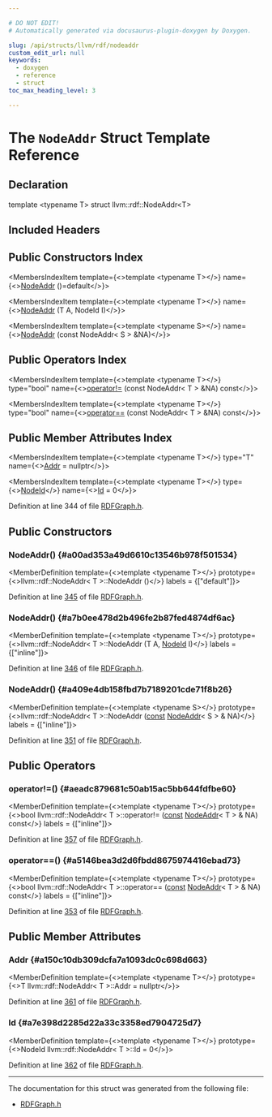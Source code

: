 ```yaml
---

# DO NOT EDIT!
# Automatically generated via docusaurus-plugin-doxygen by Doxygen.

slug: /api/structs/llvm/rdf/nodeaddr
custom_edit_url: null
keywords:
  - doxygen
  - reference
  - struct
toc_max_heading_level: 3

---
```





# The `NodeAddr` Struct Template Reference

<DoxygenPage pluginConfig={pluginConfig}>



## Declaration

<CodeBlock>template &lt;typename T&gt;
struct llvm::rdf::NodeAddr&lt;T&gt;</CodeBlock>

## Included Headers

<IncludesList>
<IncludesListItem
  filePath="llvm/CodeGen/RDFGraph.h"
  permalink="/docs/api/files/include/include/llvm/include/llvm/codegen/rdfgraph-h"
  isLocal="true" />
</IncludesList>

## Public Constructors Index

<MembersIndex>

<MembersIndexItem
  template={<>template &lt;typename T&gt;</>}
  name={<><a href="#a00ad353a49d6610c13546b978f501534">NodeAddr</a> ()=default</>}>
</MembersIndexItem>

<MembersIndexItem
  template={<>template &lt;typename T&gt;</>}
  name={<><a href="#a7b0ee478d2b496fe2b87fed4874df6ac">NodeAddr</a> (T A, NodeId I)</>}>
</MembersIndexItem>

<MembersIndexItem
  template={<>template &lt;typename S&gt;</>}
  name={<><a href="#a409e4db158fbd7b7189201cde71f8b26">NodeAddr</a> (const NodeAddr&lt; S &gt; &amp;NA)</>}>
</MembersIndexItem>

</MembersIndex>

## Public Operators Index

<MembersIndex>

<MembersIndexItem
  template={<>template &lt;typename T&gt;</>}
  type="bool"
  name={<><a href="#aeadc879681c50ab15ac5bb644fdfbe60">operator!=</a> (const NodeAddr&lt; T &gt; &amp;NA) const</>}>
</MembersIndexItem>

<MembersIndexItem
  template={<>template &lt;typename T&gt;</>}
  type="bool"
  name={<><a href="#a5146bea3d2d6fbdd8675974416ebad73">operator==</a> (const NodeAddr&lt; T &gt; &amp;NA) const</>}>
</MembersIndexItem>

</MembersIndex>

## Public Member Attributes Index

<MembersIndex>

<MembersIndexItem
  template={<>template &lt;typename T&gt;</>}
  type="T"
  name={<><a href="#a150c10db309dcfa7a1093dc0c698d663">Addr</a> = nullptr</>}>
</MembersIndexItem>

<MembersIndexItem
  template={<>template &lt;typename T&gt;</>}
  type={<><a href="/docs/api/namespaces/llvm/rdf/#a9c5c1abf54c7f5aaf8add770214aba5d">NodeId</a></>}
  name={<><a href="#a7e398d2285d22a33c3358ed7904725d7">Id</a> = 0</>}>
</MembersIndexItem>

</MembersIndex>


Definition at line 344 of file <a href="/docs/api/files/include/include/llvm/include/llvm/codegen/rdfgraph-h">RDFGraph.h</a>.

<SectionDefinition>

## Public Constructors

### NodeAddr() {#a00ad353a49d6610c13546b978f501534}

<MemberDefinition
  template={<>template &lt;typename T&gt;</>}
  prototype={<>llvm::rdf::NodeAddr&lt; T &gt;::NodeAddr ()</>}
  labels = {["default"]}>

Definition at line <a href="/docs/api/files/include/include/llvm/include/llvm/codegen/rdfgraph-h/#l00345">345</a> of file <a href="/docs/api/files/include/include/llvm/include/llvm/codegen/rdfgraph-h">RDFGraph.h</a>.
</MemberDefinition>

### NodeAddr() {#a7b0ee478d2b496fe2b87fed4874df6ac}

<MemberDefinition
  template={<>template &lt;typename T&gt;</>}
  prototype={<>llvm::rdf::NodeAddr&lt; T &gt;::NodeAddr (T A, <a href="/docs/api/namespaces/llvm/rdf/#a9c5c1abf54c7f5aaf8add770214aba5d">NodeId</a> I)</>}
  labels = {["inline"]}>

Definition at line <a href="/docs/api/files/include/include/llvm/include/llvm/codegen/rdfgraph-h/#l00346">346</a> of file <a href="/docs/api/files/include/include/llvm/include/llvm/codegen/rdfgraph-h">RDFGraph.h</a>.
</MemberDefinition>

### NodeAddr() {#a409e4db158fbd7b7189201cde71f8b26}

<MemberDefinition
  template={<>template &lt;typename S&gt;</>}
  prototype={<>llvm::rdf::NodeAddr&lt; T &gt;::NodeAddr (<a href="/docs/api/files/lib/lib/target/lib/target/aarch64/aarch64promoteconstant-cpp/#a90f8350fecae261c25be85d38b451bff">const</a> <a href="/docs/api/structs/llvm/rdf/nodeaddr">NodeAddr</a>&lt; S &gt; &amp; NA)</>}
  labels = {["inline"]}>

Definition at line <a href="/docs/api/files/include/include/llvm/include/llvm/codegen/rdfgraph-h/#l00351">351</a> of file <a href="/docs/api/files/include/include/llvm/include/llvm/codegen/rdfgraph-h">RDFGraph.h</a>.
</MemberDefinition>

</SectionDefinition>

<SectionDefinition>

## Public Operators

### operator!=() {#aeadc879681c50ab15ac5bb644fdfbe60}

<MemberDefinition
  template={<>template &lt;typename T&gt;</>}
  prototype={<>bool llvm::rdf::NodeAddr&lt; T &gt;::operator!= (<a href="/docs/api/files/lib/lib/target/lib/target/aarch64/aarch64promoteconstant-cpp/#a90f8350fecae261c25be85d38b451bff">const</a> <a href="/docs/api/structs/llvm/rdf/nodeaddr">NodeAddr</a>&lt; T &gt; &amp; NA) const</>}
  labels = {["inline"]}>

Definition at line <a href="/docs/api/files/include/include/llvm/include/llvm/codegen/rdfgraph-h/#l00357">357</a> of file <a href="/docs/api/files/include/include/llvm/include/llvm/codegen/rdfgraph-h">RDFGraph.h</a>.
</MemberDefinition>

### operator==() {#a5146bea3d2d6fbdd8675974416ebad73}

<MemberDefinition
  template={<>template &lt;typename T&gt;</>}
  prototype={<>bool llvm::rdf::NodeAddr&lt; T &gt;::operator== (<a href="/docs/api/files/lib/lib/target/lib/target/aarch64/aarch64promoteconstant-cpp/#a90f8350fecae261c25be85d38b451bff">const</a> <a href="/docs/api/structs/llvm/rdf/nodeaddr">NodeAddr</a>&lt; T &gt; &amp; NA) const</>}
  labels = {["inline"]}>

Definition at line <a href="/docs/api/files/include/include/llvm/include/llvm/codegen/rdfgraph-h/#l00353">353</a> of file <a href="/docs/api/files/include/include/llvm/include/llvm/codegen/rdfgraph-h">RDFGraph.h</a>.
</MemberDefinition>

</SectionDefinition>

<SectionDefinition>

## Public Member Attributes

### Addr {#a150c10db309dcfa7a1093dc0c698d663}

<MemberDefinition
  template={<>template &lt;typename T&gt;</>}
  prototype={<>T llvm::rdf::NodeAddr&lt; T &gt;::Addr = nullptr</>}>

Definition at line <a href="/docs/api/files/include/include/llvm/include/llvm/codegen/rdfgraph-h/#l00361">361</a> of file <a href="/docs/api/files/include/include/llvm/include/llvm/codegen/rdfgraph-h">RDFGraph.h</a>.
</MemberDefinition>

### Id {#a7e398d2285d22a33c3358ed7904725d7}

<MemberDefinition
  template={<>template &lt;typename T&gt;</>}
  prototype={<>NodeId llvm::rdf::NodeAddr&lt; T &gt;::Id = 0</>}>

Definition at line <a href="/docs/api/files/include/include/llvm/include/llvm/codegen/rdfgraph-h/#l00362">362</a> of file <a href="/docs/api/files/include/include/llvm/include/llvm/codegen/rdfgraph-h">RDFGraph.h</a>.
</MemberDefinition>

</SectionDefinition>

<hr/>

The documentation for this struct was generated from the following file:

<ul>
<li><a href="/docs/api/files/include/include/llvm/include/llvm/codegen/rdfgraph-h">RDFGraph.h</a></li>
</ul>

</DoxygenPage>
